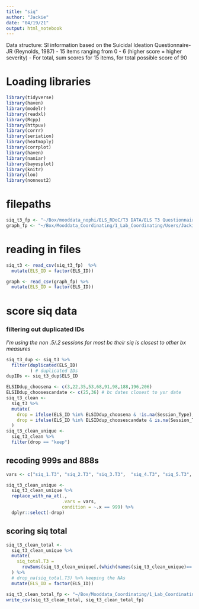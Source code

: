 ```yaml
---
title: "siq"
author: "Jackie"
date: "04/19/21"
output: html_notebook
---
```


Data structure: SI information based on the Suicidal Ideation Questionnaire-JR (Reynolds, 1987) 
- 15 items ranging from 0 - 6 (higher score = higher severity)
- For total, sum scores for 15 items, for total possible score of 90


# Loading libraries
```r
library(tidyverse)
library(haven)
library(modelr)
library(readxl)
library(Rcpp)
library(httpuv)
library(corrr)
library(seriation)
library(heatmaply)
library(corrplot)
library(haven)
library(naniar)
library(bayesplot)
library(knitr)
library(loo)
library(nonnest2)
```

# filepaths
```r
siq_t3_fp <- "~/Box/mooddata_nophi/ELS_RDoC/T3 DATA/ELS T3 Questionnaires/T3 Child Questionnaires/T3S1 Questionnaires/siq.T3.csv" 
graph_fp <- "~/Box/Mooddata_Coordinating/1_Lab_Coordinating/Users/JackieSchwartz/PHIND_RS_and_Suicide/April2021Analysis/fmaps_and_nofmaps/graph_all.csv"
```

# reading in files
```r
siq_t3 <- read_csv(siq_t3_fp)  %>%
  mutate(ELS_ID = factor(ELS_ID))

graph <- read_csv(graph_fp) %>%
  mutate(ELS_ID = factor(ELS_ID))
```

# score siq data

### filtering out duplicated IDs 
_I'm using the non .5/.2 sessions for most bc their siq is closest to other bx measures_
```r
siq_t3_dup <- siq_t3 %>%
  filter(duplicated(ELS_ID)
         ) # duplicated IDs
dupIDs <- siq_t3_dup$ELS_ID

ELSIDdup_choosena <- c(3,22,35,53,68,91,98,188,196,206)
ELSIDdup_choosescandate <- c(25,36) # bc dates closest to ysr date
siq_t3_clean <-
  siq_t3 %>%
  mutate(
    drop = ifelse(ELS_ID %in% ELSIDdup_choosena & !is.na(Session_Type), "drop", "keep"),
    drop = ifelse(ELS_ID %in% ELSIDdup_choosescandate & is.na(Session_Type), "drop", drop)
  )
siq_t3_clean_unique <-
  siq_t3_clean %>%
  filter(drop == "keep")
```

## recoding 999s and 888s
```r
vars <- c("siq_1.T3", "siq_2.T3", "siq_3.T3",  "siq_4.T3", "siq_5.T3", "siq_6.T3", "siq_7.T3", "siq_8.T3", "siq_9.T3", "siq_10.T3", "siq_11.T3", "siq_12.T3", "siq_13.T3", "siq_14.T3", "siq_15.T3")

siq_t3_clean_unique <- 
  siq_t3_clean_unique %>%
  replace_with_na_at(.,
                     .vars = vars,
                     condition = ~.x == 999) %>%
  dplyr::select(-drop)

```

## scoring siq total
```r
siq_t3_clean_total <-
  siq_t3_clean_unique %>%
  mutate(
    siq_total.T3 = 
      rowSums(siq_t3_clean_unique[,(which(names(siq_t3_clean_unique)=='siq_1.T3'):which(names(siq_t3_clean_unique)=='siq_15.T3'))])
  ) %>%
  # drop_na(siq_total.T3) %>% keeping the NAs
  mutate(ELS_ID = factor(ELS_ID))
```


```r
siq_t3_clean_total_fp <- "~/Box/Mooddata_Coordinating/1_Lab_Coordinating/Users/JackieSchwartz/PHIND_RS_and_Suicide/April2021Analysis/fmaps_and_nofmaps/siq_t3_response.csv"
write_csv(siq_t3_clean_total, siq_t3_clean_total_fp)
```





